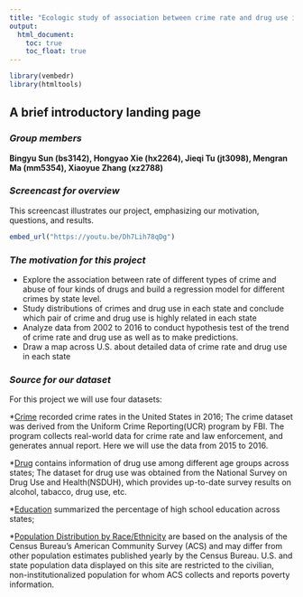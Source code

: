 ```yaml
---
title: "Ecologic study of association between crime rate and drug use in U.S."
output:
  html_document: 
    toc: true
    toc_float: true
---
```

```r
library(vembedr)
library(htmltools)
```


## A brief introductory landing page


### *Group members*

**Bingyu Sun (bs3142), Hongyao Xie (hx2264), Jieqi Tu (jt3098), **
**Mengran Ma (mm5354), Xiaoyue Zhang (xz2788)**
  

### *Screencast for overview*
This screencast illustrates our project, emphasizing our motivation, questions, and results.

```r
embed_url("https://youtu.be/Dh7Lih78qDg")
```

### *The motivation for this project*
 * Explore the association between rate of different types of crime and abuse of four kinds of drugs and build a regression model for different crimes by state level.
 * Study distributions of crimes and drug use in each state and conclude which pair of crime and drug use is highly related in each state
 * Analyze data from 2002 to 2016 to conduct hypothesis test of the trend of crime rate and drug use as well as to make predictions.
 * Draw a map across U.S. about detailed data of crime rate and drug use in each state 
 

### *Source for our dataset*

For this project we will use four datasets: 

*[Crime](https://ucr.fbi.gov/crime-in-the-u.s/2016/crime-in-the-u.s.-2016/tables/table-2) recorded crime rates in the United States in 2016; The crime dataset was derived from the Uniform Crime Reporting(UCR) program by FBI. The program collects real-world data for crime rate and law enforcement, and generates annual report. Here we will use the data from 2015 to 2016. 

*[Drug](https://think.cs.vt.edu/corgis/csv/drugs/drugs.html) contains information of drug use among different age groups across states; The dataset for drug use was obtained from the National Survey on Drug Use and Health(NSDUH), which provides up-to-date survey results on alcohol, tabacco, drug use, etc.

*[Education](https://en.wikipedia.org/wiki/List_of_U.S._states_by_educational_attainment) summarized the percentage of high school education across states;

*[Population Distribution by Race/Ethnicity](https://www.kff.org/other/state-indicator/distribution-by-raceethnicity/?currentTimeframe=0&sortModel=%7B%22colId%22:%22Location%22,%22sort%22:%22asc%22%7D) are based on the analysis of the Census Bureau’s American Community Survey (ACS) and may differ from other population estimates published yearly by the Census Bureau. U.S. and state population data displayed on this site are restricted to the civilian, non-institutionalized population for whom ACS collects and reports poverty information.


